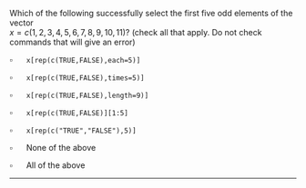 Which of the following successfully select the first five odd elements of the vector  
$x = c(1,2,3,4,5,6,7,8,9,10,11)$?
(check all that apply. Do not check commands that will give an error)

$\square$ $\quad$ `x[rep(c(TRUE,FALSE),each=5)]`

$\square$ $\quad$ `x[rep(c(TRUE,FALSE),times=5)]`

$\square$ $\quad$ `x[rep(c(TRUE,FALSE),length=9)]`

$\square$ $\quad$ `x[rep(c(TRUE,FALSE)][1:5]`

$\square$ $\quad$ `x[rep(c("TRUE","FALSE"),5)]`

$\square$ $\quad$   None of the above

$\square$ $\quad$   All of the above

----------------
